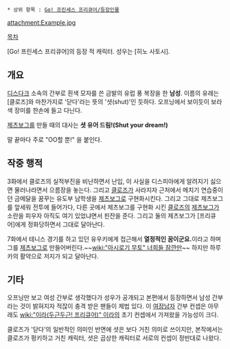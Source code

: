  * 상위 항목 : [[Go! 프린세스 프리큐어/등장인물]]


attachment:Example.jpg


[[목차]]

[Go! 프린세스 프리큐어]의 등장 적 캐릭터. 성우는 [히노 사토시].

== 개요 ==
[[디스다크]] 소속의 간부로 흰색 모자를 쓴 금발의 유럽 풍 복장을 한 '''남성'''. 이름의 유래는 [클로즈]와 마찬가지로 '닫다'라는 뜻의 '셧(shut)'인 듯하다. 오프닝에서 보이듯이 보라색 장미를 한손에 들고 다닌다. 

[[제츠보그]]를 만들 때의 대사는 '''셧 유어 드림!(Shut your dream!)'''

말 끝마다 주로 "OO할 뿐!" 을 붙인다.

== 작중 행적 ==
3화에서 클로즈의 실적부진을 비난하면서 난입, 이 사실을 디스피아에게 알려지기 싫으면 물러나라면서 으름장을 놓는다. 그리고 [[클로즈]]가 사라지자 근처에서 메치기 연습중이던 금메달을 꿈꾸는 유도부 남학생을 [[제츠보그]]로 구현화시킨다. 그리고 그대로 제츠보그를 앞세워 전투에 들어가다, 다른 곳에서 제츠보그를 구현화 시킨 [[클로즈]]의 [[제츠보그]]가 소란을 피우자 아직도 여기 있었냐면서 핀잔을 준다. 그리고 둘의 제츠보그가 [프리큐어]에게 정화당하면서 그대로 달아난다.

7화에서 테니스 경기를 하고 있던 유우키에게 접근해서 '''열정적인 꿈이군요.'''이라고 하며 그를 [[제츠보그]]로 만들어버린다.~~[[wiki:"아시로기 무토" 너희들 잠깐만]]~~ 하지만 하루카의 활약으로 저지가 되고 달아난다.

== 기타 ==
오프닝만 보고 여성 간부로 생각했다가 성우가 공개되고 본편에서 등장하면서 남성 간부라는 것이 밝혀지자 적잖이 충격 받은 팬들이 제법 있다. 이 [[여장남자]] 간부 컨셉은 아무래도 [[wiki:"이라(두근두근! 프리큐어)" 이라]]의 초기 컨셉에서 가져왔을 가능성이 크다.

클로즈가 '닫다'의 일반적인 의미인 반면에 셧은 보다 거친 의미로 쓰이지만, 본작에서는 클로즈가 펑키하고 거친 캐릭터, 셧은 곱상한 캐릭터로 서로의 컨셉이 정반대로 나왔다.
